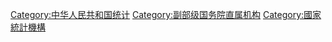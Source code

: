 {{Catmore}}

[[Category:中华人民共和国统计|Category:中华人民共和国统计]]
[[Category:副部级国务院直属机构|Category:副部级国务院直属机构]]
[[Category:國家統計機構|Category:國家統計機構]]